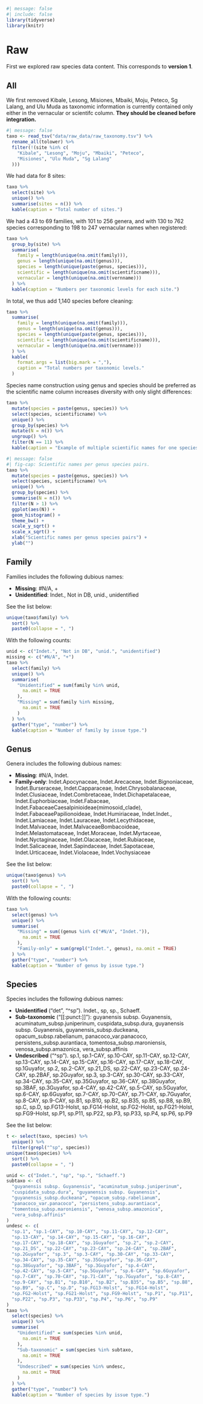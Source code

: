 ```r
#| message: false
#| include: false
library(tidyverse)
library(knitr)
```

# Raw {.unnumbered}

First we explored raw species data content. This corresponds to **version 1**.

## All

We first removed Kibale, Lesong, Misiones, Mbaiki, Moju, Peteco, Sg Lalang, and Ulu Muda as taxonomic information is currently contained only either in the vernacular or scientifc column. **They should be cleaned before integration.**

```r
#| message: false
taxo <- read_tsv("data/raw_data/raw_taxonomy.tsv") %>%
  rename_all(tolower) %>%
  filter(!(site %in% c(
    "Kibale", "Lesong", "Moju", "Mbaiki", "Peteco",
    "Misiones", "Ulu Muda", "Sg Lalang"
  )))
```

We had data for 8 sites:

```r
taxo %>%
  select(site) %>%
  unique() %>%
  summarise(sites = n()) %>%
  kable(caption = "Total number of sites.")
```

We had a 43 to 69 families, with 101 to 256 genera, and with 130 to 762 species corresponding to 198 to 247 vernacular names when registered:

```r
taxo %>%
  group_by(site) %>%
  summarise(
    family = length(unique(na.omit(family))),
    genus = length(unique(na.omit(genus))),
    species = length(unique(paste(genus, species))),
    scientific = length(unique(na.omit(scientificname))),
    vernacular = length(unique(na.omit(vernname)))
  ) %>%
  kable(caption = "Numbers per taxonomic levels for each site.")
```

In total, we thus add 1,140 species before cleaning:

```r
taxo %>%
  summarise(
    family = length(unique(na.omit(family))),
    genus = length(unique(na.omit(genus))),
    species = length(unique(paste(genus, species))),
    scientific = length(unique(na.omit(scientificname))),
    vernacular = length(unique(na.omit(vernname)))
  ) %>%
  kable(
    format.args = list(big.mark = ","),
    caption = "Total numbers per taxonomic levels."
  )
```

Species name construction using genus and species should be preferred as the scientific name column increases diversity with only slight differences:

```r
taxo %>%
  mutate(species = paste(genus, species)) %>%
  select(species, scientificname) %>%
  unique() %>%
  group_by(species) %>%
  mutate(N = n()) %>%
  ungroup() %>%
  filter(N == 11) %>%
  kable(caption = "Example of multiple scientific names for one species genus pair.") #nolint
```

```r
#| message: false
#| fig-cap: Scientific names per genus species pairs.
taxo %>%
  mutate(species = paste(genus, species)) %>%
  select(species, scientificname) %>%
  unique() %>%
  group_by(species) %>%
  summarise(N = n()) %>%
  filter(N > 1) %>%
  ggplot(aes(N)) +
  geom_histogram() +
  theme_bw() +
  scale_y_sqrt() +
  scale_x_sqrt() +
  xlab("Scientific names per genus species pairs") +
  ylab("")
```

## Family

Families includes the following dubious names:

-   **Missing**: #N/A, +
-   **Unidentified**: Indet., Not in DB, unid., unidentified

See the list below:

```r
unique(taxo$family) %>%
  sort() %>%
  paste0(collapse = ", ")
```

With the following counts:

```r
unid <- c("Indet.", "Not in DB", "unid.", "unidentified")
missing <- c("#N/A", "+")
taxo %>%
  select(family) %>%
  unique() %>%
  summarise(
    "Unidentified" = sum(family %in% unid,
      na.omit = TRUE
    ),
    "Missing" = sum(family %in% missing,
      na.omit = TRUE
    )
  ) %>%
  gather("type", "number") %>%
  kable(caption = "Number of family by issue type.")
```

## Genus

Genera includes the following dubious names:

-   **Missing**: #N/A, Indet.
-   **Family-only**: Indet.Apocynaceae, Indet.Arecaceae, Indet.Bignoniaceae, Indet.Burseraceae, Indet.Capparaceae, Indet.Chrysobalanaceae, Indet.Clusiaceae, Indet.Combretaceae, Indet.Dichapetalaceae, Indet.Euphorbiaceae, Indet.Fabaceae, Indet.FabaceaeCaesalpinioideae(mimosoid_clade), Indet.FabaceaePapilionoideae, Indet.Humiriaceae, Indet.Indet., Indet.Lamiaceae, Indet.Lauraceae, Indet.Lecythidaceae, Indet.Malvaceae, Indet.MalvaceaeBombacoideae, Indet.Melastomataceae, Indet.Moraceae, Indet.Myrtaceae, Indet.Nyctaginaceae, Indet.Olacaceae, Indet.Rubiaceae, Indet.Salicaceae, Indet.Sapindaceae, Indet.Sapotaceae, Indet.Urticaceae, Indet.Violaceae, Indet.Vochysiaceae

See the list below:

```r
unique(taxo$genus) %>%
  sort() %>%
  paste0(collapse = ", ")
```

With the following counts:

```r
taxo %>%
  select(genus) %>%
  unique() %>%
  summarise(
    "Missing" = sum((genus %in% c("#N/A", "Indet.")),
      na.omit = TRUE
    ),
    "Family-only" = sum(grepl("Indet.", genus), na.omit = TRUE)
  ) %>%
  gather("type", "number") %>%
  kable(caption = "Number of genus by issue type.")
```

## Species

Species includes the following dubious names:

-   **Unidentified** ("det", "\^sp"). Indet., sp, sp., Schaeff.
-   **Sub-taxonomic** ("\[\[:punct:\]\]"): guyanensis subsp. Guyanensis, acuminatum_subsp.juniperinum, cuspidata_subsp.dura, guyanensis subsp. Guyanensis, guyanensis_subsp.duckeana, opacum_subsp.rabelianum, panacoco_var.panacoco, persistens_subsp.aurantiaca, tomentosa_subsp.maroniensis, venosa_subsp.amazonica, vera_subsp.affinis
-   **Undescribed** ("\^sp"). sp.1, sp.1-CAY, sp.10-CAY, sp.11-CAY, sp.12-CAY, sp.13-CAY, sp.14-CAY, sp.15-CAY, sp.16-CAY, sp.17-CAY, sp.18-CAY, sp.1Guyafor, sp.2, sp.2-CAY, sp.21_DS, sp.22-CAY, sp.23-CAY, sp.24-CAY, sp.2BAF, sp.2Guyafor, sp.3, sp.3-CAY, sp.30-CAY, sp.33-CAY, sp.34-CAY, sp.35-CAY, sp.35Guyafor, sp.36-CAY, sp.38Guyafor, sp.3BAF, sp.3Guyafor, sp.4-CAY, sp.42-CAY, sp.5-CAY, sp.5Guyafor, sp.6-CAY, sp.6Guyafor, sp.7-CAY, sp.70-CAY, sp.71-CAY, sp.7Guyafor, sp.8-CAY, sp.9-CAY, sp.B1, sp.B10, sp.B2, sp.B35, sp.B5, sp.B8, sp.B9, sp.C, sp.D, sp.FG13-Holst, sp.FG14-Holst, sp.FG2-Holst, sp.FG21-Holst, sp.FG9-Holst, sp.P1, sp.P11, sp.P22, sp.P3, sp.P33, sp.P4, sp.P6, sp.P9

See the list below:

```r
t <- select(taxo, species) %>%
  unique() %>%
  filter(grepl("^sp", species))
unique(taxo$species) %>%
  sort() %>%
  paste0(collapse = ", ")
```

```r
unid <- c("Indet.", "sp", "sp.", "Schaeff.")
subtaxo <- c(
  "guyanensis subsp. Guyanensis", "acuminatum_subsp.juniperinum",
  "cuspidata_subsp.dura", "guyanensis subsp. Guyanensis",
  "guyanensis_subsp.duckeana", "opacum_subsp.rabelianum",
  "panacoco_var.panacoco", "persistens_subsp.aurantiaca",
  "tomentosa_subsp.maroniensis", "venosa_subsp.amazonica",
  "vera_subsp.affinis"
)
undesc <- c(
  "sp.1", "sp.1-CAY", "sp.10-CAY", "sp.11-CAY", "sp.12-CAY",
  "sp.13-CAY", "sp.14-CAY", "sp.15-CAY", "sp.16-CAY",
  "sp.17-CAY", "sp.18-CAY", "sp.1Guyafor", "sp.2", "sp.2-CAY",
  "sp.21_DS", "sp.22-CAY", "sp.23-CAY", "sp.24-CAY", "sp.2BAF",
  "sp.2Guyafor", "sp.3", "sp.3-CAY", "sp.30-CAY", "sp.33-CAY",
  "sp.34-CAY", "sp.35-CAY", "sp.35Guyafor", "sp.36-CAY",
  "sp.38Guyafor", "sp.3BAF", "sp.3Guyafor", "sp.4-CAY",
  "sp.42-CAY", "sp.5-CAY", "sp.5Guyafor", "sp.6-CAY", "sp.6Guyafor",
  "sp.7-CAY", "sp.70-CAY", "sp.71-CAY", "sp.7Guyafor", "sp.8-CAY",
  "sp.9-CAY", "sp.B1", "sp.B10", "sp.B2", "sp.B35", "sp.B5", "sp.B8",
  "sp.B9", "sp.C", "sp.D", "sp.FG13-Holst", "sp.FG14-Holst",
  "sp.FG2-Holst", "sp.FG21-Holst", "sp.FG9-Holst", "sp.P1", "sp.P11",
  "sp.P22", "sp.P3", "sp.P33", "sp.P4", "sp.P6", "sp.P9"
)
taxo %>%
  select(species) %>%
  unique() %>%
  summarise(
    "Unidentified" = sum(species %in% unid,
      na.omit = TRUE
    ),
    "Sub-taxonomic" = sum(species %in% subtaxo,
      na.omit = TRUE
    ),
    "Undescribed" = sum(species %in% undesc,
      na.omit = TRUE
    )
  ) %>%
  gather("type", "number") %>%
  kable(caption = "Number of species by issue type.")
```
